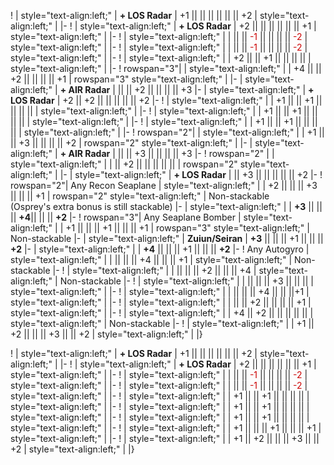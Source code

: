 {{Ship/EquipmentBonuses|Kai Ni|class=<includeonly>mw-collapsed</includeonly>}}
!{{GreenGunDP}}{{EquipmentLink|12.7cm Single High-angle Gun Mount Kai 2}}
| style="text-align:left;" | '''+ LOS Radar''' 
| +1 || || || || || || +2
| style="text-align:left;" | 
|-
!{{GreenGunDP}}{{EquipmentLink|12.7cm Twin High-angle Gun Mount Kai 2}}
| style="text-align:left;" | '''+ LOS Radar''' 
| +2 || || || || || || +1
| style="text-align:left;" | 
|-
! {{GreenGunDP}}{{EquipmentLink|5inch Twin Dual-purpose Gun Mount (Concentrated Deployment)}}
| style="text-align:left;" | 
| || || <font color=#CC0000>-1</font> || || || || <font color=#CC0000>-2</font>
| style="text-align:left;" | 
|-
! {{GreenGunDP}}{{EquipmentLink|GFCS Mk.37 + 5inch Twin Dual-purpose Gun Mount (Concentrated Deployment)}}
| style="text-align:left;" | 
| || || <font color=#CC0000>-1</font> || || || || <font color=#CC0000>-2</font>
| style="text-align:left;" | 
|-
! {{RedGunMedium}}{{EquipmentLink|15.2cm Twin Gun Mount Kai}}
| style="text-align:left;" | 
| +2 || || +1 || || || ||
| style="text-align:left;" |
|-
! rowspan="3"|{{RedGunMedium}}{{EquipmentLink|15.2cm Twin Gun Mount Kai Ni}}
| style="text-align:left;" | 
| +4 || || +2 || || || || +1
| rowspan="3" style="text-align:left;" |
|-
| style="text-align:left;" | '''+ AIR Radar'''
| || || +2 || || || || +3
|-
| style="text-align:left;" | '''+ LOS Radar'''
| +2 || +2 || || || || || +2
|-
! {{RedGunMedium}}{{EquipmentLink|Bofors 15.2cm Twin Gun Mount Model 1930}}
| style="text-align:left;" | 
| +1 || || +1 || || || || 
| style="text-align:left;" | 
|-
! {{RedGunMedium}}{{EquipmentLink|Bofors 15cm Twin Rapid Fire Gun Mount Mk.9 Model 1938}}
| style="text-align:left;" | 
| +1 || || +1 || || || ||
| style="text-align:left;" | 
|-
! {{RedGunMedium}}{{EquipmentLink|Bofors 15cm Twin Rapid Fire Gun Mount Mk.9 Kai + Single Rapid Fire Gun Mount Mk.10 Kai Model 1938}}
| style="text-align:left;" | 
| +1 || || +1 || || || ||
| style="text-align:left;" | 
|-
{{Ship/EquipmentBonuses/Header}}
! rowspan="2"|{{GreenGunDP}}{{EquipmentLink|8cm High-angle Gun Kai + Additional Machine Guns}}
| style="text-align:left;" | 
| +1 || || +3 || || || || +2
| rowspan="2" style="text-align:left;" | 
|-
| style="text-align:left;" |  '''+ AIR Radar'''
| || || +3 || || || || +3
|-
! rowspan="2" |{{TorpedoWeapon}}{{EquipmentLink|61cm Quadruple (Oxygen) Torpedo Mount Late Model}}
| style="text-align:left;" | 
| || +2 || || || || ||  
| rowspan="2" style="text-align:left;" | 
|-
| style="text-align:left;" | '''+ LOS Radar'''
| || +3 || || || || || +2
|-
! rowspan="2"| {{Seaplane}}Any Recon Seaplane
| style="text-align:left;" | 
| +2 || || || +3 || || || +1
| rowspan="2" style="text-align:left;" | Non-stackable <br/>(Osprey's extra bonus is still stackable)
|-
| style="text-align:left;" | '''{{EquipmentLink|S9 Osprey}}'''
| '''+3''' || || || '''+4'''|| || || '''+2'''
|-
! rowspan="3"| {{Seaplane}}Any Seaplane Bomber
| style="text-align:left;" | 
| +1 || || || +1 || || || +1
| rowspan="3" style="text-align:left;" | Non-stackable
|-
| style="text-align:left;" | '''Zuiun/Seiran'''
| '''+3''' || || || +1 || || || '''+2'''
|-
| style="text-align:left;" | '''{{EquipmentLink|Zuiun (634 Air Group/Skilled)|Zuiun Kai Ni (634 Air Group)|Zuiun Kai Ni (634 Air Group/Skilled)|text=High-Tier Zuiun}}'''
| '''+4''' || || || +1 || || || '''+2'''
|-
! {{Autogyro}}Any Autogyro
| style="text-align:left;" | 
| || || || +4 || || || +1
| style="text-align:left;" | Non-stackable
|-
{{Ship/EquipmentBonuses/Header}}
! {{Sonar}}{{EquipmentLink|Type 4 Passive Sonar}}
| style="text-align:left;" | 
| || || || +2 || || || +4
| style="text-align:left;" | Non-stackable
|-
! {{DepthCharge}}{{EquipmentLink|Type 3 Depth Charge Projector (Concentrated Deployment)}}
| style="text-align:left;" | 
| || || || +3 || || || 
| style="text-align:left;" |
|-
! {{DepthCharge}}{{EquipmentLink|Prototype 15cm 9-tube ASW Rocket Launcher}}
| style="text-align:left;" | 
| || || || +4 || || ||+1 
| style="text-align:left;" |
|-
! {{GreenGunMG}}{{EquipmentLink|25mm Single Autocannon Mount|25mm Twin Autocannon Mount|25mm Triple Autocannon Mount|25mm Triple Autocannon Mount (Concentrated Deployment)|text=25mm Autocannon Mount Series}}
| style="text-align:left;" | 
| || || +2 || || || || +1
| style="text-align:left;" | 
|-
! {{Searchlight}}{{EquipmentLink|Searchlight}}
| style="text-align:left;" | 
| +4 || +2 || || || || || 
| style="text-align:left;" | Non-stackable
|-
! {{Skilled Lookout}}{{EquipmentLink|Skilled Lookouts}}
| style="text-align:left;" | 
| +1 || +2 || || || +3 || || +2
| style="text-align:left;" | 
|}

{{Ship/EquipmentBonuses|class=<includeonly>mw-collapsed</includeonly>}}
!{{GreenGunDP}}{{EquipmentLink|12.7cm Single High-angle Gun Mount Kai 2}}
| style="text-align:left;" | '''+ LOS Radar''' 
| +1 || || || || || || +2
| style="text-align:left;" | 
|-
!{{GreenGunDP}}{{EquipmentLink|12.7cm Twin High-angle Gun Mount Kai 2}}
| style="text-align:left;" | '''+ LOS Radar''' 
| +2 || || || || || || +1
| style="text-align:left;" | 
|-
! {{GreenGunDP}}{{EquipmentLink|5inch Twin Dual-purpose Gun Mount (Concentrated Deployment)}}
| style="text-align:left;" | 
| || || <font color=#CC0000>-1</font> || || || || <font color=#CC0000>-2</font>
| style="text-align:left;" | 
|-
! {{GreenGunDP}}{{EquipmentLink|GFCS Mk.37 + 5inch Twin Dual-purpose Gun Mount (Concentrated Deployment)}}
| style="text-align:left;" | 
| || || <font color=#CC0000>-1</font> || || || || <font color=#CC0000>-2</font>
| style="text-align:left;" | 
|-
! {{RedGunMedium}}{{EquipmentLink|Bofors 15.2cm Twin Gun Mount Model 1930}}
| style="text-align:left;" | 
| +1 || || +1 || || || || 
| style="text-align:left;" | 
|-
! {{RedGunMedium}}{{EquipmentLink|Bofors 15cm Twin Rapid Fire Gun Mount Mk.9 Model 1938}}
| style="text-align:left;" | 
| +1 || || +1 || || || ||
| style="text-align:left;" | 
|-
! {{RedGunMedium}}{{EquipmentLink|Bofors 15cm Twin Rapid Fire Gun Mount Mk.9 Kai + Single Rapid Fire Gun Mount Mk.10 Kai Model 1938}}
| style="text-align:left;" | 
| +1 || || +1 || || || ||
| style="text-align:left;" | 
|-
! {{Seaplane}}{{EquipmentLink|S9 Osprey}}
| style="text-align:left;" | 
| +1 || || || +1 || || || +1
| style="text-align:left;" | 
|-
! {{Skilled Lookout}}{{EquipmentLink|Skilled Lookouts}}
| style="text-align:left;" | 
| +1 || +2 || || || +3 || || +2
| style="text-align:left;" | 
|}